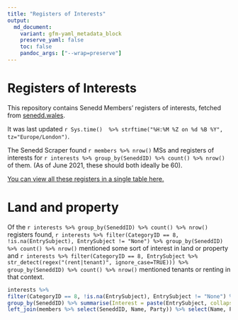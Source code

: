 ```yaml
---
title: "Registers of Interests"
output:
  md_document:
    variant: gfm-yaml_metadata_block
    preserve_yaml: false
    toc: false
    pandoc_args: ["--wrap=preserve"]
---
```


# Registers of Interests

This repository contains Senedd Members' registers of interests, fetched from [senedd.wales](https://senedd.wales/).

It was last updated `r Sys.time()  %>% strftime("%H:%M %Z on %d %B %Y", tz="Europe/London")`.

The Senedd Scraper found `r members %>% nrow()` MSs and registers of interests for `r interests %>% group_by(SeneddID) %>% count() %>% nrow()` of them. (As of June 2021, these should both ideally be 60).

[You can view all these registers in a single table here.](interests.csv)

# Land and property

Of the `r interests %>% group_by(SeneddID) %>% count() %>% nrow()` registers found, `r interests %>% filter(CategoryID == 8, !is.na(EntrySubject), EntrySubject != "None") %>% group_by(SeneddID) %>% count() %>% nrow()` mentioned some sort of interest in land or property and `r interests %>% filter(CategoryID == 8, EntrySubject %>% str_detect(regex("(rent|tenant)", ignore_case=TRUE))) %>% group_by(SeneddID) %>% count() %>% nrow()` mentioned tenants or renting in that context.

```r

interests %>% 
filter(CategoryID == 8, !is.na(EntrySubject), EntrySubject != "None") %>% 
group_by(SeneddID) %>% summarise(Interest = paste(EntrySubject, collapse="<br>")) %>% 
left_join(members %>% select(SeneddID, Name, Party)) %>% select(Name, Party, Interest) %>% (knitr::kable)

```
